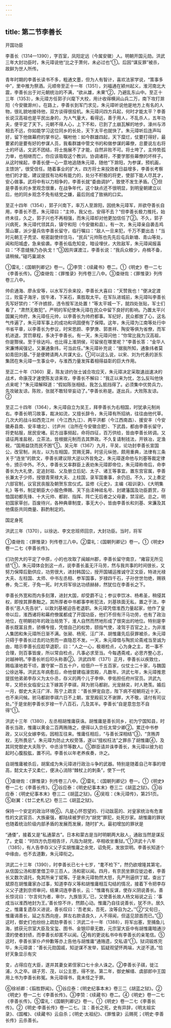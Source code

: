 ```yaml
---
---
---
```

title: 第二节李善长
---



开国功臣

李善长（1314—1390），字百室，凤阳定远（今属安徽）人。明朝开国元勋。洪武三年大封功臣时，朱元璋说他“比之于萧何，未必过也”①。后因“谋反罪”被杀，故鲜为世人所传。

青年时期的李善长读书不多，粗通文墨，但为人有智计，喜欢法家学说，“策事多中”，里中推为祭酒。元顺帝至正十一年（1351），刘福通在颍州起义，淮河南北大震，李善长出于对元朝统治的不满，“欲从雄，未果”②，乃避乱东山中。至正十三年（1353），朱元璋方任郭子兴麾下大校，用计收得横涧山兵二万，南下攻打滁阳（今安徽滁州）。在路上，李善长到军门求见，朱元璋听说他是地方上有名的人物，很礼貌地接待他，双方谈得很投机。朱元璋问四方兵起，何时才能太平？李善长说汉高祖也是平民出身的，为人气量大，看得远，善于用人，不乱杀人，五年功夫，便平定了天下。元朝不得人心，上下不和，已到了土崩瓦解的地步。濠州与沛相去不远，你如能学习这位同乡的长处，天下太平也就快了。朱元璋听后连声叫好，留下他做幕府的掌书记，嘱咐他：如今群雄四起，天下糜烂，仗要打得好，最要紧的是要有好的参谋人员，我看群雄中管文书的和做参谋的幕僚，总要说左右将士的坏话，文武不团结，将士施展不了才能，自然非败不可。将士垮了，主帅势孤力单，也相继而亡，你应该吸取这个教训，协调诸将，不要学那些幕僚的坏样子。从这时候起，李善长便一心一意地追随朱元璋，随他“下滁阳，为参谋，预机画，主馈饷”，很受信任。随着事业的扩大，四方将士来投效者日益增多，李善长考察他们的才能，建议提拔有功和有能力的，处分不积极的将吏，使部下能人尽其才，安心做事。武将中有以力相争的，李善长就“委曲调护”，致使不发生矛盾。①但是李善长的乡里观念很重，在战争年代，这个缺点还不很明显，到明皇朝建立以后，他的同乡观念不免有结党之嫌，最后则成了致祸的口实。

至正十四年（1354），郭子兴南下，率万人至滁阳，因统朱元璋军，并欲夺善长自用，李善长不愿，朱元璋曰：“主帅，我父也，安得不去？”但李善长极力推托，始终未往，久之，郭子兴也不再相强，而朱元璋却对他更加信任了②。不久，郭子兴病死，朱元璋代领其兵，镇守和阳（今安徽和县）。有一次，朱元璋亲自袭击鸡笼山寨，派少量兵佐李善长留守，临行嘱曰：“敌人一旦来犯，千万不要出击！”当时元朝王子秃坚、枢密副使绊住马，“民兵”元帅陈也先先后屯兵新塘、青山等处，闻和阳城虚，急来偷袭。李善长临危知变，暗设埋伏，大败敌军，朱元璋闻报喜曰：“不意缝掖乃办执戈！”③因共谋渡江，李善长说：“我兵众粮少，舟楫不备，请稍候。”碰巧巢湖水

①雷礼：《国朝列卿记》卷一。②李贽：《续藏书》卷二。①《明史》卷一二七《李善长传》。②查继佐：《罪惟录》列传卷三八中。③查继佐：《罪惟录》列传卷三八中。

帅俞通海、廖永安等，以水军万余来投，李善长大喜曰：“天赞我也！”便决定渡江，败蛮子海牙，拔牛渚，下采石，乘胜取太平。在军队进城前，朱元璋叫李善长先写好禁约：“不许掳掠，违令按军法处置！”等太平城一下，就四处张贴，军士们看了，“肃然无敢犯”。严明的军纪使朱元璋在民众中留下良好的影响。乃置太平兴国翼元帅府，朱元璋任元帅，以李善长为帅府都事。军纪好，民众都放了心，这名气传遍了，朱元璋军事上的成功和巩固便有了保障。这年，朱元璋为江南等处行中书省平章，以李善长为参议，时宋思颜、李梦庚、郭景祥、陶安等俱为省僚，而军机进退，赏罚章程，多决于李善长。有一天，朱元璋问他：“你常比我为汉高祖，你是酂侯。至于徐达吗，也比得上淮阴侯，可留侯在哪里呢？”李善长答：“金华人宋濂博闻强记，又兼通象纬，可当此任。”朱元璋补充说：“据我所知，通象纬者莫如青田刘基。”于是便聘请两人共谋大业。①可以这么说，以宋、刘为代表的浙东集团在朱元璋一生事业中，与淮西力量发挥着相得益彰的巨大作用。

至正二十年（1360）夏，陈友谅约张士诚合攻应天，朱元璋决定采取速战速决的战术，命康茂才速使陈友谅来攻，李善长不解曰：“我正以来为忧，怎么反叫他快点来呢？”朱元璋解释道：“假如陈张相结，我怎么抵挡得了。必须集中优势兵力，先攻破友谅。陈败，张就不敢轻举妄动了。”李善长称是。遂出兵，大败陈友谅。②

至正二十四年（1364），朱元璋自立为吴王，拜李善长为右相国，时犹承元制尚右。李善长明习故事，裁决如流，又擅长辞令，朱元璋有所招纳，往往由他代草。几次大的战斗如西克江州（今江西九江）、两平洪都（今江西南昌）、援安丰（今安徽寿县南、安丰塘北）、讨庐州（治所在今安徽合肥）、下武昌，都由李善长留守，将吏帖服，居民安堵。前方战事频起，命将四征，百万供给，皆由李善长转调。又请征两淮盐税，立茶法，皆根据元制而去其弊政。不久复请制钱法，开铁冶，定渔税，“国用益饶而民不困”①。吴元年（1367）九月，平吴，论功封李善长宣国公，改官制，尚左，以为左相国，赏赐无算。时惩元纵弛，颇用重典，法律有三条关于“连坐”的款文，李善长建议除大逆以外皆免之，朱元璋遂命他与刘基等裁定律令，颁示中外。不久，李善长又率群臣上表劝朱元璋即帝位，朱元璋称帝后，命李善长为大礼使，定追封祖、父及册立后妃、太子、诸王等事宜。置东宫官属，李善长兼太子少师，授银青荣禄大夫、上柱国，录军国重事，余仍旧。不久，又上奏定六部官制，议官民丧服及朝贺东宫仪式。监修《元史》，主编《祖训录》、《大明集礼》等书，制定朝臣大小服色俸赐、天下岳渎神祗名号、封建藩国及功臣爵赏，存恤国初都先锋、十大元帅、都尉、指挥、阵亡无后者之父母妻，禁淫祀。总之，明初国家草创，百废待兴，各种典章制度，事无大小，皆由李善长和刘基、宋濂及其他儒臣共同商量、斟酌制定的。

国定身死

洪武三年（1370），以徐达、李文忠班师回京，大封功臣。当时，将军

①查继佐：《罪惟录》列传卷三八中。②雷礼：《国朝列卿记》卷一。①《明史》卷一二七《李善长传》。

们功劳大的平定了中原，小的也攻取了闽越州郡，李善长留守南京，“雍容无所见绩”①，朱元璋体会到这一点，说李善长虽无汗马劳，然与我共事的时间很长，又努力保障后勤供应，功劳很大，进封韩国公，授开国辅运推诚守正文臣，特进光禄大夫、左柱国、太师、中书左丞相、参军国事，岁禄四千石，子孙世世勿绝，赐铁券，免二死，子免一死。时大将军徐达功绩赫赫，然犹位在李善长之下。

李善长外宽和而内多刻薄，进封大国，却受爵不让；参议李饮冰、杨希圣，稍侵其权，即按其罪奏黜之。其所厚者中书都事李彬犯法，刘基铁面无私，置之于法，李善长“恶人先告状”，以致刘基被迫告老退职。朱元璋凭借淮西力量起家，他作了皇帝以后，淮西诸将和幕府僚属都成了开国功臣，他们不但有汗马功劳，也有了政治地位，在明朝初年的政治局势下，淮人自然而然地形成了很突出的地位。特别是李善长既富且贵，骄横专擅，凭借自己的权势，颐指气使，凌驾于百官之上，为非淮人集团和朱元璋所日渐不满。张昶、杨宪、汪广洋、胡惟庸先后获罪被杀，朱元璋只碍于李善长过去的功劳而一直隐忍不发。一天，朱元璋借与陶凯论斋戒当至诚为由，暗示李善长应趁早退职，曰：“人之一心，极艰检点，心为身之主，若一事不合理，则百事皆废，所以常自检点，凡事必求至当。今每遇斋戒，必思齐整心志，对越神明。”李善长听后叩头称善②。洪武四年（1371）正月，李善长以疾致仕，赐临濠地若干顷，置守冢一百五十户，给佃户一千五百家，仪仗士二十家，与魏国公徐达等。洪武五年病愈后，命他督建临濠宫殿，凡数年。洪武七年，朱元璋推恩提拔他弟弟李存义为太仆丞，存义的两个儿子李伸、李佑担任府州官员。洪武九年，又把长女临安公主下嫁其子李祺，拜为驸马都尉。光宠赫奕，时人艳羡。婚后一月，御史大夫汪广洋、陈宁上疏言：“善长狎宠自恣，陛下病不视朝将近十天，也不来问候。驸马都尉李祺六日不上朝，宣至殿前又不谢罪，大不敬，请付有司议处。”于是坐削李善长岁禄一千八百石，几及其半。李善长“自是意忽忽不自得”①。

洪武十三年（1380），左丞相胡惟庸获诛。胡惟庸是善长同乡，初为宁国知县，时善长当政，惟庸以黄金二百两贿赂之，便得以入京任太常少卿②。累迁中书参政，又以兄女嫁李佑，因相互往来。惟庸任相后，“与善长深相结”③，“贪贿弄权，无所畏忌”。朱元璋为防止大权旁落，遂以“擅权枉法”之罪杀了胡惟庸④，及其同党御史大夫陈宁、中丞涂节等数人。⑤群臣请并诛李善长，朱元璋以彼为初起时心腹股肱，置不问。李善长以年老养疾奏，许之。

自胡惟庸被杀后，胡案成为朱元璋进行政治斗争的武器。特别是随着自己年事的增高，懿文太子又柔仁，便决心消除“棘杖上的刺条”，使下一代

①查继佐：《罪惟录》列传卷三八中。②雷礼：《国朝列卿记》卷一。①《明史》卷一二七《李善长传》。②谷应泰：《明史纪事本末》卷三二《胡蓝之狱》。③谷应泰：《明史纪事本末》卷三二《胡蓝之狱》。④吴晗：《朱元璋传》，第251页。⑤赵翼：《廿二史札记》卷三二《胡蓝之狱》。

保持一个安定的政治环境⑥。凡是心怀怨望的、行动跋扈的、对皇家统治有危害性的文武官员、大族豪强，都陆续被罗织为“胡党”罪犯，处死抄家。胡惟庸的罪状也随着统治阶级内部矛盾的发展而发展，随时扩大。最初增加的罪状是

“通倭”，接着又是“私通蒙古”。日本和蒙古是当时明朝两大敌人，通敌当然是谋反了。史载：“时四方仇怨相告讦，凡指为胡党，卒相收坐重狱。”①洪武十八年（1385），有人告李存义父子实胡惟庸之余党，诏免死，发放崇明。李善长知道个中缘由，也不去道歉，朱元璋衔之。

洪武二十三年（1390），时李善长已七十七岁，“耄不检下”，然仍欲增隆其第宅，从信国公汤和那里借卫卒三百人，汤和密以闻。四月，有京民坐罪应徙边者，李善长又数次请托，免其所亲丁斌等。于是朱元璋勃然大怒，先严刑逼供丁斌，查出丁斌原在胡惟庸家办过事，知道李存义等和胡惟庸相互勾结的情况，接着下令把李存义父子逮到京师审问，结果词连李善长，云：“惟庸有反谋，使存义阴说善长。善长惊诧曰：‘尔言何为者，审尔，九族皆灭。’已，又使善长故人杨文裕说之云：‘事成当以淮西地封为王。’善长惊不许，然颇心动。惟庸乃自往说善长，犹不许。居久之，惟庸复遗存义进说，善长叹曰：‘吾老矣，吾死，汝等自为之。’”②“又旬日，惟庸谒善长，延之东西向座，屏左右款语良久，人不得闻，但遥见颔首而已。”③这时，御史们也纷纷上疏劾李善长：洪武二十一年（1388），将军出塞，至捕鱼儿海，掳获元宗室大臣及宝玺、图书、金银印章无数，元宗室大臣中有胡惟庸暗通沙漠的使者封绩，而李善长却匿不以闻。④有的更说私书中有李善长的亲笔信。⑤这时，李善长家仆卢仲歉等亦上告他与胡惟庸“通赂遗，交私语”①。狱词锻炼完毕，朱元璋谓：“善长元勋国戚，知逆谋不发举，狐疑观望怀两端，大逆不道。”恰好天象显示有灾

变，占得应在大臣，遂并其妻女弟侄家口七十余人诛之。②李善长子祺，徙江浦，久之卒。祺子芳、茂，以公主恩，得不坐。第二年，御史解缙、虞部郎中王国用上书为李善长称冤。朱元璋得书，竟未怪之于罪。

⑥徐祯卿：《翦胜野闻》。①谷应泰：《明史纪事本末》卷三二《胡蓝之狱》。②《明史》卷一二七《李善长传》。③李贽：《续藏书》卷二。④《明史》卷一二七《李善长传》。⑤雷礼：《国朝列卿记》卷一。①《明史》卷一二七《李善长传》。②《明史·李善长传》卷一二七。注：善长之死，史有异辞，《明太祖实录》、《国榷》、《续藏书》云自杀；《明史·太祖纪》、《罪惟录》云赐死；《明史·李善长传》云杀善长。
